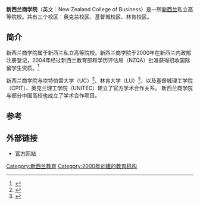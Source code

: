 {{多個問題|
{{coi|time=2014-07-11T14:15:00+00:00}}
{{refimprove|time=2014-07-11T14:15:00+00:00}}
{{third-party|time=2014-07-11T14:15:00+00:00}}
{{citation style|time=2014-07-11T14:15:00+00:00}}
{{citecheck|time=2014-07-11T14:15:00+00:00}}
}}
{{Infobox University
|Name=新西兰商学院
|EnglishName=New Zealand College of Business
|image =
|caption = 新西兰商学院校徽
|Motto= 育商業奇才 , 創一流名校
|Established=2000年
|Type=私立院校
|President=Professor Christopher Gan
|Location=[[新西兰|新西兰]]奥克兰校区，基督城校区，林肯校区
|Student=550人
|affiliations=
|Website=[http://www.nzcb.ac.nz/ 官方网站]
}}

'''新西兰商学院'''（英文：New Zealand College of Business）是一所[[新西兰|新西兰]]私立高等院校。共有三个校区：奥克兰校区、基督城校区、林肯校区。

== 简介 ==
新西兰商学院属于新西兰私立高等院校。新西兰商学院于2000年在新西兰内政部注册登记，2004年经过新西兰教育部和学历评估局（NZQA）批准获得招收国际留学生资质。<ref>{{Cite web |url=http://www.nzqa.govt.nz/providers/details.do?providerId=765380001 |title=存档副本 |accessdate=2014-07-13 |archive-date=2014-07-16 |archive-url=https://web.archive.org/web/20140716005018/http://www.nzqa.govt.nz/providers/details.do?providerId=765380001 |dead-url=no }}</ref>

新西兰商学院与坎特伯雷大学（UC）<ref>{{Cite web |url=http://www.bsec.canterbury.ac.nz/for/international/partner_institutions_nzcb.shtml |title=存档副本 |access-date=2014-07-13 |archive-url=https://web.archive.org/web/20140714152655/http://www.bsec.canterbury.ac.nz/for/international/partner_institutions_nzcb.shtml |archive-date=2014-07-14 |dead-url=yes }}</ref>、林肯大学（LU）<ref>{{cite web |url=http://www.lincoln.ac.nz/news--events/news/current/international-business-school-working-with-lincoln/ |title=存档副本 |accessdate=2015-05-07 |deadurl=yes |archiveurl=https://web.archive.org/web/20150722194347/http://www.lincoln.ac.nz/news--events/news/current/international-business-school-working-with-lincoln/ |archivedate=2015-07-22 }}</ref>、以及基督城理工学院（CPIT）、奥克兰理工学院（UNITEC）建立了官方学术合作关系。 新西兰商学院与部分中国高校也成立了学术合作项目。

== 参考 ==
{{Reflist}}

==  外部链接 ==
*[http://www.nzcb.ac.nz 官方网站] {{Wayback|url=http://www.nzcb.ac.nz/ |date=20140516202959 }}

[[Category:新西兰教育|Category:新西兰教育]]
[[Category:2000年创建的教育机构|Category:2000年创建的教育机构]]